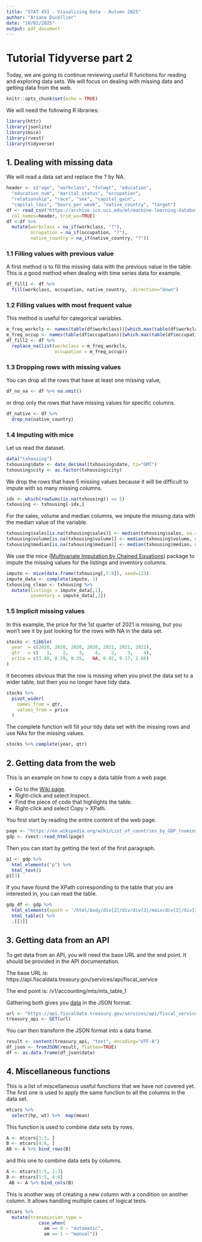 ```yaml
---
title: "STAT 451 - Visualizing Data - Autumn 2025"
author: "Ariane Ducellier"
date: "10/02/2025"
output: pdf_document
---
```


# Tutorial Tidyverse part 2

Today, we are going to continue reviewing useful R functions for reading and exploring data sets. We will focus on dealing with missing data and getting data from the web.

```r
knitr::opts_chunk$set(echo = TRUE)
```

We will need the following R libraries:

```r
library(httr)
library(jsonlite)
library(mice)
library(rvest)
library(tidyverse)
```

## 1. Dealing with missing data

We will read a data set and replace the ? by NA.

```r
header <- c("age", "workclass", "fnlwgt", "education",
  "education_num", "marital_status", "occupation",
  "relationship", "race", "sex", "capital_gain",
  "capital_loss", "hours_per_week", "native_country", "target")
df <- read_csv("https://archive.ics.uci.edu/ml/machine-learning-databases/adult/adult.data",
  col_names=header, trim_ws=TRUE)
df <-df %>%
  mutate(workclass = na_if(workclass, "?"),
         occupation = na_if(occupation, "?"),
         native_country = na_if(native_country, "?"))
```

### 1.1 Filling values with previous value

A first method is to fill the missing data with the previous value in the table. This is a good method when dealing with time series data for example.

```r
df_fill1 <- df %>%
  fill(workclass, occupation, native_country, .direction="down")
```

### 1.2 Filling values with most frequent value

This method is useful for categorical variables.

```r
m_freq_workcls <- names(table(df$workclass))[which.max(table(df$workclass))]
m_freq_occup <- names(table(df$occupation))[which.max(table(df$occupation))]
df_fill2 <- df %>%
  replace_na(list(workclass = m_freq_workcls,
                  occupation = m_freq_occup))
```

### 1.3 Dropping rows with missing values

You can drop all the rows that have at least one missing value,

```r
df_no_na <- df %>% na.omit()
```

or drop only the rows that have missing values for specific columns.

```r
df_native <- df %>%
  drop_na(native_country)
```

### 1.4 Imputing with mice

Let us read the dataset.

```r
data("txhousing")
txhousing$date <- date_decimal(txhousing$date, tz="GMT")
txhousing$city <- as.factor(txhousing$city)
```

We drop the rows that have 5 missing values because it will be difficult to impute with so many missing columns.

```r
idx <- which(rowSums(is.na(txhousing)) == 5)
txhousing <- txhousing[-idx,]
```

For the sales, volume and median columns, we impute the missing data with the median value of the variable.

```r
txhousing$sales[is.na(txhousing$sales)] <- median(txhousing$sales, na.rm=TRUE)
txhousing$volume[is.na(txhousing$volume)] <- median(txhousing$volume, na.rm=TRUE)
txhousing$median[is.na(txhousing$median)] <- median(txhousing$median, na.rm=TRUE)
```

We use the mice ([Multivariate Imputation by Chained Equations](https://www.jstatsoft.org/article/view/v045i03)) package to impute the missing values for the listings and inventory columns.

```r
impute <- mice(data.frame(txhousing[,7:8]), seed=123)
impute_data <- complete(impute, 1)
txhousing_clean <- txhousing %>%
  mutate(listings = impute_data[,1],
         inventory = impute_data[,2])
```

### 1.5 Implicit missing values

In this example, the price for the 1st quarter of 2021 is missing, but you won't see it by just looking for the rows with NA in the data set.

```r
stocks <- tibble(
  year  = c(2020, 2020, 2020, 2020, 2021, 2021, 2021),
  qtr   = c(   1,    2,    3,    4,    2,    3,    4),
  price = c(1.88, 0.59, 0.35,   NA, 0.92, 0.17, 2.66)
)
```

It becomes obvious that the row is missing when you pivot the data set to a wider table, but then you no longer have tidy data.

```r
stocks %>%
  pivot_wider(
    names_from = qtr, 
    values_from = price
  )
```

The complete function will fill your tidy data set with the missing rows and use NAs for the missing values.

```r
stocks %>% complete(year, qtr)
```

## 2. Getting data from the web

This is an example on how to copy a data table from a web page.

- Go to the [Wiki page](https://en.wikipedia.org/wiki/List_of_countries_by_GDP_(nominal)).
- Right-click and select Inspect.
- Find the piece of code that highlights the table.
- Right-click and select Copy > XPath.

You first start by reading the entire content of the web page.

```r
page <- "https://en.wikipedia.org/wiki/List_of_countries_by_GDP_(nominal)"
gdp <- rvest::read_html(page)
```

Then you can start by getting the text of the first paragraph.

```r
p1 <- gdp %>%
  html_elements("p") %>%
  html_text()
p1[3]
```

If you have found the XPath corresponding to the table that you are interested in, you can read the table.

```r
gdp_df <- gdp %>%
  html_elements(xpath = '/html/body/div[2]/div/div[3]/main/div[3]/div[3]/div[1]/table[2]') %>%
  html_table() %>%
  .[[1]]
```

## 3. Getting data from an API

To get data from an API, you will need the base URL and the end point. It should be provided in the API documentation.

The base URL is: https<nolink>://api.fiscaldata.treasury.gov/services/api/fiscal_service

The end point is: /v1/accounting/mts/mts_table_1

Gathering both gives you [data](https://api.fiscaldata.treasury.gov/services/api/fiscal_service/v1/accounting/mts/mts_table_1) in the JSON format.

```r
url <- "https://api.fiscaldata.treasury.gov/services/api/fiscal_service/v1/accounting/mts/mts_table_1"
treasury_api <- GET(url)
```

You can then transform the JSON format into a data frame.

```r
result <- content(treasury_api, "text", encoding="UTF-8")
df_json <- fromJSON(result, flatten=TRUE)
df <- as.data.frame(df_json$data)
```

## 4. Miscellaneous functions

This is a list of miscellaneous useful functions that we have not covered yet. The first one is used to apply the same function to all the columns in the data set.

```r
mtcars %>% 
  select(hp, wt) %>%  map(mean)
```

This function is used to combine data sets by rows,

```r
A <- mtcars[1:3, ]
B <- mtcars[4:6, ]
AB <- A %>% bind_rows(B)
```

and this one to combine data sets by columns.

```r
A <- mtcars[1:5, 1:3]
B <- mtcars[1:5, 4:6]
 AB <- A %>% bind_cols(B)
```

This is another way of creating a new column with a condition on another column. It allows handling multiple cases of logical tests.

```r
mtcars %>% 
  mutate(transmission_type = 
            case_when(
              am == 0 ~ "automatic",
              am == 1 ~ "manual"))
```
